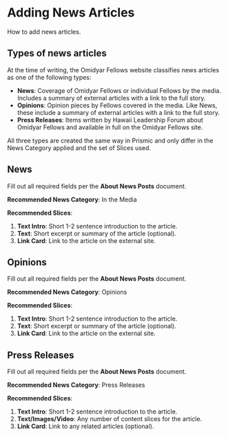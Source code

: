 
<Meta title="Documentation/Workflows/Adding News Articles" />

# Adding News Articles

How to add news articles.

## Types of news articles

At the time of writing, the Omidyar Fellows website classifies news articles as
one of the following types:

- **News**: Coverage of Omidyar Fellows or individual Fellows by the media.
  Includes a summary of external articles with a link to the full story.
- **Opinions**: Opinion pieces by Fellows covered in the media. Like News,
  these include a summary of external articles with a link to the full story.
- **Press Releases**: Items written by Hawaii Leadership Forum about Omidyar
  Fellows and available in full on the Omidyar Fellows site.

All three types are created the same way in Prismic and only differ in the News
Category applied and the set of Slices used.

## News

Fill out all required fields per the **About News Posts** document.

**Recommended News Category**: In the Media

**Recommended Slices**:
1. **Text Intro**: Short 1-2 sentence introduction to the article.
2. **Text**: Short excerpt or summary of the article (optional).
3. **Link Card**: Link to the article on the external site.

## Opinions

Fill out all required fields per the **About News Posts** document.

**Recommended News Category**: Opinions

**Recommended Slices**:
1. **Text Intro**: Short 1-2 sentence introduction to the article.
2. **Text**: Short excerpt or summary of the article (optional).
3. **Link Card**: Link to the article on the external site.

## Press Releases

Fill out all required fields per the **About News Posts** document.

**Recommended News Category**: Press Releases

**Recommended Slices**:
1. **Text Intro**: Short 1-2 sentence introduction to the article.
2. **Text/Images/Video**: Any number of content slices for the article.
3. **Link Card**: Link to any related articles (optional).

